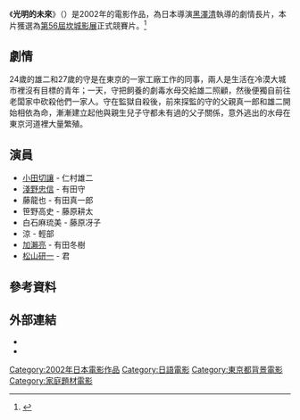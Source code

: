 {{expand|time=2016-10-05T14:22:09+00:00}}
{{refimprove|time=2016-10-05T14:21:06+00:00}}
{{Infobox film
| name           = 光明的未來
| image          = 
| caption        = 
| director       = [[黑澤清|黑澤清]]
| producer       = 
| writer         = 
| screenplay     = 黑澤清
| story          = 
| based on       = 
| starring       = [[小田切讓|小田切讓]]<br>[[淺野忠信|淺野忠信]]<br>藤龍也
| music          = 
| cinematography = 柴主高秀
| editing        = 黑澤清
| studio         = 
| distributor    = 
| released       = {{Film date|2002|12|1|[[東京新作家主義影展|Tokyo Filmex]]|2003|1|18|日本|2003|5|20|[[第56屆坎城影展|坎城影展]]|df=yes}}
| runtime        = 115分鐘
| country        = {{JPN}}
| language       = 日語
| budget         = 
| gross          = 
}}

《'''光明的未來'''》（{{lang-ja|'''アカルイミライ'''}}）是2002年的電影作品，為日本導演[[黑澤清|黑澤清]]執導的劇情長片，本片獲選為[[第56屆坎城影展|第56屆坎城影展]]正式競賽片。<ref name="festival-cannes.com">{{cite web|url=http://www.festival-cannes.com/en/archives/ficheFilm/id/4008676/year/2003.html|title=Festival de Cannes: Bright Future|accessdate=November 4, 2009|work=festival-cannes.com|archive-date=2014-07-22|archive-url=https://web.archive.org/web/20140722155125/http://www.festival-cannes.com/en/archives/ficheFilm/id/4008676/year/2003.html|dead-url=no}}</ref>

== 劇情 ==
24歲的雄二和27歲的守是在東京的一家工廠工作的同事，兩人是生活在冷漠大城市裡沒有目標的青年；一天，守把飼養的劇毒水母交給雄二照顧，然後便獨自前往老闆家中砍殺他們一家人。守在監獄自殺後，前來探監的守的父親真一郎和雄二開始相依為命，漸漸建立起他與親生兒子守都未有過的父子關係，意外逃出的水母在東京河道裡大量繁殖。

== 演員 ==
*[[小田切讓|小田切讓]] - 仁村雄二
*[[淺野忠信|淺野忠信]] - 有田守
*藤龍也 - 有田真一郎
*笹野高史 - 藤原耕太
*白石麻琉美 - 藤原冴子
*涼 - 輕部
*[[加瀨亮|加瀨亮]] - 有田冬樹
*[[松山研一|松山研一]] - 君

== 參考資料 ==
{{reflist}}

==外部連結==
*{{IMDb title|0363235}}
* {{jmdb title|2003|ea000110|アカルイミライ}}

{{黑泽清}}

{{DEFAULTSORT:Bright Future}}
[[Category:2002年日本電影作品|Category:2002年日本電影作品]]
[[Category:日語電影|Category:日語電影]]
[[Category:東京都背景電影|Category:東京都背景電影]]
[[Category:家庭題材電影|Category:家庭題材電影]]